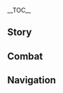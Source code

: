 {{CharacterTabs}}
{{LanguageTabs}}
__TOC__
==Story==
{{VO/Story
|character           = Emilie
|language            = ko
|name                = 에밀리

<!-- Hello -->
|vo_01_01_title      = 첫 만남…
|vo_01_01_subtitle   = Hello
|vo_01_01_file       = VO_{language}{character} Hello.ogg
|vo_01_01_tx         = 안녕, 난 에밀리라고 해. 향수를 디자인하려고 찾아온 거야?<br>다른 볼일로 찾아온 거라면 조용한 곳에 가서 얘기하자
|vo_01_01_rm         = 
|vo_01_01_tl         = 

<!-- Chats -->
|vo_02_01_title      = 잡담·영감
|vo_02_01_subtitle   = Chat: Inspiration
|vo_02_01_file       = VO_{language}{character} Chat - Inspiration.ogg
|vo_02_01_tx         = 갑자기 새로운 영감이 떠올랐어…. 기록 좀 할게, 잠시만 기다려 줘
|vo_02_01_rm         = 
|vo_02_01_tl         = 

|vo_02_02_title      = 잡담·향부채
|vo_02_02_subtitle   = Chat: Perfume Fan
|vo_02_02_file       = VO_{language}{character} Chat - Perfume Fan.ogg
|vo_02_02_tx         = 폰타인성의 적잖은 숙녀들이 향수를 정교한 레이스 부채에 뿌리길 좋아해, 그럼 부채질할 때마다 은은한 향기가 풍기거든. 정말 절묘한 방법이야
|vo_02_02_rm         = 
|vo_02_02_tl         = 

|vo_02_03_title      = 잡담·신문
|vo_02_03_subtitle   = Chat: Newspaper
|vo_02_03_file       = VO_{language}{character} Chat - Newspaper.ogg
|vo_02_03_tx         = 괜찮다면 오늘 자 신문을 사러 같이 가줄 수 있을까?
|vo_02_03_rm         = 
|vo_02_03_tl         = 

<!-- Weather -->
|vo_03_01_title      = 비가 올 때…
|vo_03_01_subtitle   = When It Rains
|vo_03_01_file       = VO_{language}{character} When It Rains.ogg
|vo_03_01_tx         = 비는 수많은 흔적을 씻어줘. 그래서 가끔은 문제가 돼
|vo_03_01_rm         = 
|vo_03_01_tl         = 

|vo_03_02_title      = 번개가 칠 때…
|vo_03_02_subtitle   = When Thunder Strikes
|vo_03_02_file       = VO_{language}{character} When Thunder Strikes.ogg
|vo_03_02_tx         = 번개가 칠 때면 공기 속에 특별한 향이 나
|vo_03_02_rm         = 
|vo_03_02_tl         = 

|vo_03_03_title      = 눈이 올 때…
|vo_03_03_subtitle   = When It Snows
|vo_03_03_file       = VO_{language}{character} When It Snows.ogg
|vo_03_03_tx         = 이렇게 특별한 지리적 환경에는 아마 더 진귀한 재료가 있겠지
|vo_03_03_rm         = 
|vo_03_03_tl         = 

|vo_03_04_title      = 햇살이 좋을 때…
|vo_03_04_subtitle   = When the Sun Is Out
|vo_03_04_file       = VO_{language}{character} When the Sun Is Out.ogg
|vo_03_04_tx         = 햇살이 참 좋네, 오늘도 모든 게 변함없길
|vo_03_04_rm         = 
|vo_03_04_tl         = 

|vo_03_05_title      = 사막에 있을 때…
|vo_03_05_subtitle   = In the Desert
|vo_03_05_file       = VO_{language}{character} In the Desert.ogg
|vo_03_05_tx         = 척박한 사막에서도 사람들은 모래 벌레의 지방에서 고급 향신료를 추출해 냈어
|vo_03_05_rm         = 
|vo_03_05_tl         = 

<!-- Greetings -->
|vo_04_01_title      = 아침 인사…
|vo_04_01_subtitle   = Good Morning
|vo_04_01_file       = VO_{language}{character} Good Morning.ogg
|vo_04_01_tx         = 난 잠에서 깨면 얼음물을 마셔. 그러면 빠르게 정신을 차릴 수 있거든
|vo_04_01_rm         = 
|vo_04_01_tl         = 

|vo_04_02_title      = 점심 인사…
|vo_04_02_subtitle   = Good Afternoon
|vo_04_02_file       = VO_{language}{character} Good Afternoon.ogg
|vo_04_02_tx         = 식사 후 적절한 산책은 소화와 혈액 순환을 촉진하지. 그런 의미에서 같이 산책할래?
|vo_04_02_rm         = 
|vo_04_02_tl         = 

|vo_04_03_title      = 저녁 인사…
|vo_04_03_subtitle   = Good Evening
|vo_04_03_file       = VO_{language}{character} Good Evening.ogg
|vo_04_03_tx         = 일부 향료의 원료는 특정 시간대에 수집해야 해. 그래서 밤늦게 외출할 때도 있어
|vo_04_03_rm         = 
|vo_04_03_tl         = 

|vo_04_04_title      = 굿나잇…
|vo_04_04_subtitle   = Good Night
|vo_04_04_file       = VO_{language}{character} Good Night.ogg
|vo_04_04_tx         = 잘자. 추천할 만한 수면 디퓨저가 많지만, 그래도 가장 좋은 건 자연스럽게 잠에 드는 거야
|vo_04_04_rm         = 
|vo_04_04_tl         = 

<!-- About -->
|vo_05_01_title      = 에밀리 자신에 대해·공유
|vo_05_01_subtitle   = About {character}
|vo_05_01_file       = VO_{language}{character} About {character}.ogg
|vo_05_01_tx         = 난 입담이 좋은 편도, 대화 주제를 잘 찾는 편도 아니야. 그래도 네가 나누고 싶은 얘기가 있다면 그게 뭐든 경청할게
|vo_05_01_rm         = 
|vo_05_01_tl         = 

|vo_05_02_title      = 에밀리 자신에 대해·현장 정리원
|vo_05_02_subtitle   = About {character}: Forensic Cleaner
|vo_05_02_friendship = 4
|vo_05_02_file       = VO_{language}{character} About {character} - Forensic Cleaner.ogg
|vo_05_02_tx         = 살인 사건이나 사고 현장의 조사가 끝나면 누군가는 마무리와 청소 작업을 해야 해. 인체 조직 등 잔류물을 청소하고, 혈흔을 씻어내고, 살균 소독을 해야 하지…. 이게 「현장 정리원」이 하는 일이야. 난 폰타인성의 어느 조직에도 속하지 않고 개인 신분으로 이 일을 하고 있어. 경비대와 장기간 협력하고 있지만 가끔 사적인 의뢰도 받고 있지.<br>현장 정리원에 대해 설명할 건 이 정도야. 더 궁금한 게 있니? 얼마든지 물어봐
|vo_05_02_rm         = 
|vo_05_02_tl         = 

<!-- About Us -->
|vo_06_01_title      = 우리에 대해·추천
|vo_06_01_subtitle   = About Us: Recommendations
|vo_06_01_file       = VO_{language}{character} About Us - Recommendations.ogg
|vo_06_01_tx         = 평소에 어떤 향수를 제일 애용하냐고? 어쩌지, 실망하겠는걸. 다른 향의 간섭을 받지 않기 위해 난 근무할 때 향수를 거의 안 뿌리거든. 그래도 지금 네 기분이 어떤지 말해줘. 내가 향수를 추천해 줄게
|vo_06_01_rm         = 
|vo_06_01_tl         = 

|vo_06_02_title      = 우리에 대해·견학
|vo_06_02_subtitle   = About Us: Visit
|vo_06_02_friendship = 6
|vo_06_02_file       = VO_{language}{character} About Us - Visit.ogg
|vo_06_02_tx         = 내 작업실을 구경하고 싶어? 물론 환영이야. 간단한 조향법도 가르쳐 주고, 향수 컬렉션룸도 구경시켜 줄게. 우리 어머니도 향수 마니아셔서, 내 컬렉션 중에 대부분이 어머니가 사주신 거야. 시간만 충분하면 한 병씩 다 맡아 볼 수도 있어
|vo_06_02_rm         = 
|vo_06_02_tl         = 

<!-- Miscellany I -->
|vo_07_01_title      = 「신의 눈」에 대해…
|vo_07_01_subtitle   = About the [[Vision]]
|vo_07_01_friendship = 4
|vo_07_01_file       = VO_{language}{character} About the Vision.ogg
|vo_07_01_tx         = 신의 눈의 힘으로 영양분 없이도 자라는 식물을 창조해 보려고 했어. 아쉽게도 실패로 끝났지만. 신의 눈의 힘으로도 자연의 섭리를 거스른 일은 실현이 불가능한가 봐
|vo_07_01_rm         = 
|vo_07_01_tl         = 

|vo_07_02_title      = 하고 싶은 이야기…
|vo_07_02_subtitle   = Something to Share
|vo_07_02_file       = VO_{language}{character} Something to Share.ogg
|vo_07_02_tx         = 사람의 오감은 완전히 분리된 게 아냐. 이를테면, 빨간색을 보면 따스한 느낌이 드는 것처럼 향에도 비슷한 규칙이 있어. 이 규칙은 대부분 마케팅에 활용되는데, 고객의 기분이 저조할 땐 향기로운 풀이나 달콤한 향을 추천하곤 하지
|vo_07_02_rm         = 
|vo_07_02_tl         = 

|vo_07_03_title      = 흥미있는 일…
|vo_07_03_subtitle   = Interesting Things
|vo_07_03_quest      = Requiem of the Echoing Depths
|vo_07_03_file       = VO_{language}{character} Interesting Things - Aether.ogg
|vo_07_03_tx         = {{A|VO KO Emilie Interesting Things - Lumine.ogg}}{{MC|m=새로운 사물보다 더 흥미로운 건 없지. 넌 여러 나라를 여행했으니까 분명 나보다 식견이 넓을 거야. 그래서 말인데, 부탁 하나 해도 될까? 기억에 남는 향신료나 꽃이 있다면 알려줄 수 있어?<br>「인티바트」… 이렇게 웅장한 이름은 처음 들어봐. 응, 적어 뒀어. 인연이 닿아 그 꽃을 보게 된다면 너한테 가장 먼저 알려줄게|f=질문 하나 해도 될까? 그 머리 위에 꽃 말인데… 처음 보는 꽃이라서. 머리 장식으로 만들어서 계속 하고 다닐 정도면, 너한테 분명 의미 있는 꽃이겠지.<br>「인티바트」… 굉장히 웅장한 이름이네. 그런 꽃을 손에 넣은 넌 이 세계에서 무척 중요한 존재겠지}}
|vo_07_03_rm         = 
|vo_07_03_tl         = 

<!-- About Others -->
|vo_08_01_title      = 슈브르즈에 대해…
|vo_08_01_subtitle   = About [[Chevreuse]]
|vo_08_01_friendship = 4
|vo_08_01_file       = VO_{language}{character} About Chevreuse.ogg
|vo_08_01_tx         = 슈브르즈가 얘기했는진 모르지만, 우린 일로 알게 된 사이야. 그래도 대부분 특별히 엄숙한 대화를 나누진 않아. 한번은 슈브르즈가 소설 얘기를 했는데, 인체 조직으로 향수를 만드는 내용이었어. 저자의 상상 속에서 마지막 완제품은 세상을 놀라게 할 걸작이었어. 하지만 내 경험상 실제로 그렇게 좋은 결과는 안 나올 거야….<br>다만 슈브르즈한테 중요한 건 그게 아니더라. 슈브르즈는 소설 속 당사자들이 져야 할 법적 책임을 열심히 따지고 있었거든
|vo_08_01_rm         = 
|vo_08_01_tl         = 

|vo_08_02_title      = 치오리에 대해…
|vo_08_02_subtitle   = About [[Chiori]]
|vo_08_02_friendship = 4
|vo_08_02_file       = VO_{language}{character} About Chiori.ogg
|vo_08_02_tx         = 치오리는 유행에 민감한 디자이너야. 분야가 완전히 다르긴 하지만, 난 패션 디자인에 대한 치오리의 아이디어와 구상을 듣는 게 좋아. 치오리는 향수 고르는 안목도 좋아서, 출시한 뒤 큰 인기를 끌게 될 상품을 시향 단계에서 알아보곤 하지
|vo_08_02_rm         = 
|vo_08_02_tl         = 

|vo_08_03_title      = 샤를로트에 대해…
|vo_08_03_subtitle   = About [[Charlotte]]
|vo_08_03_friendship = 4
|vo_08_03_file       = VO_{language}{character} About Charlotte.ogg
|vo_08_03_tx         = 기운이 넘치는 아가씨야. 그런 성격을 「번거롭다」고 생각하는 사람들도 많겠지. 하지만 그 기자 아가씨는 내 진짜 직업을 안 후에도 사람들에게 알리지 않았어. 굳이 날 도울 이유도 없고, 심지어 자신의 직업적 요구사항과 충돌할 텐데도 말이야. 그래서 그 아가씨를 꽤 좋게 보고 있어. 나중에 내 도움이 필요하다면 기꺼이 도울 거야
|vo_08_03_rm         = 
|vo_08_03_tl         = 

|vo_08_04_title      = 클로린드에 대해…
|vo_08_04_subtitle   = About [[Clorinde]]
|vo_08_04_friendship = 4
|vo_08_04_file       = VO_{language}{character} About Clorinde.ogg
|vo_08_04_tx         = 폰타인성에서 이 최고의 결투 대리인을 모르는 사람은 없을 거야. 하지만 클로린드 씨가 대하기 어려운 타입이라는 생각은 안 해. 무력이 강한 사람일수록 오히려 소통을 거부하지 않거든
|vo_08_04_rm         = 
|vo_08_04_tl         = 

|vo_08_05_title      = 시그윈에 대해…
|vo_08_05_subtitle   = About [[Sigewinne]]
|vo_08_05_friendship = 4
|vo_08_05_file       = VO_{language}{character} About Sigewinne.ogg
|vo_08_05_tx         = 내 기억이 맞다면, 시그윈 씨는 내가 기억도 나기 전에 이미 날 만났었대…. 참, 내가 얘기했던가? 아버지가 그림자 수사청 소속이셔서 멜뤼진들이 종종 집에 들렀거든. 내가 태어난 후로 많은 멜뤼진들이 날 챙겨줬다더라.<br>근데 시그윈 씨는 날 후배로 보지 않아, 오히려 내 향수에 칭찬을 아끼지 않는 편이지. 그래서 새로운 샘플을 만들 때면 시그윈 씨한테 줄 향수를 남겨두곤 해
|vo_08_05_rm         = 
|vo_08_05_tl         = 

|vo_08_06_title      = 느비예트에 대해…
|vo_08_06_subtitle   = About [[Neuvillette]]
|vo_08_06_friendship = 4
|vo_08_06_file       = VO_{language}{character} About Neuvillette.ogg
|vo_08_06_tx         = 조향사는 간단하게 후각 피로를 푸는 방법이 있어, 바로 맑은 물을 마시는 거지. 물의 품질에 딱히 까다로운 편은 아니지만, 한 번은 호기심에 느비예트 씨가 주최하신 물 시음회에 참여했었어.<br>느비예트 씨는 꼭 잡지 속 향수 칼럼리스트처럼 모든 물의 특성에 막연하면서도 독특한 견해를 갖고 계시더라. 내 필요를 이해하신 후로 아주 진지하게 수원을 추천해 주셔서, 존중하는 의미로 종종 그분이 추천한 물을 사기도 해
|vo_08_06_rm         = 
|vo_08_06_tl         = 

|vo_08_07_title      = 라이오슬리에 대해…
|vo_08_07_subtitle   = About [[Wriothesley]]
|vo_08_07_friendship = 4
|vo_08_07_file       = VO_{language}{character} About Wriothesley.ogg
|vo_08_07_tx         = 라이오슬리 씨를 알아? 후후, 역시 넌 보통이 아니구나. 내가 알기로 그 공작님은 겸손하신 분이라 그분의 존재를 모르는 사람도 많거든. 느비예트 씨가 날 공작님한테 추천해 주신 적도 있는데, 메로피드 요새에는 내가 필요한 일이 없다면서 거절하셨나 봐.<br>직접 만나보질 못해서 잘 모르지만, 실례를 무릅쓰고 추측해 보자면… 어떤 흔적을 너무 깨끗이 지우기보단 경고의 의미로 남겨두시려는 게 아닐까?
|vo_08_07_rm         = 
|vo_08_07_tl         = 

|vo_08_08_title      = 타이나리에 대해…
|vo_08_08_subtitle   = About [[Tighnari]]
|vo_08_08_friendship = 4
|vo_08_08_file       = VO_{language}{character} About Tighnari.ogg
|vo_08_08_tx         = 타이나리는 얼굴을 본 횟수보다 서신을 주고받은 횟수가 더 많아. 타이나리가 먼저 어떤 경로를 통해 건너 건너 내게 연락을 줬는데, 무척 정중한 편지였지. 유명한 식물학자가 내게 화초 지식을 물어봐서 사실 깜짝 놀랐었어. 물론 나도 기회를 놓치지 않고 수메르 향신료에 관해 많이 물어봤는데, 정말 하나하나 빠짐없이 대답해 주더라.<br>지금은 편하게 편지를 주고받는 사이라, 종종 동료들 얘기도 해 주곤 하는데, 이런 기회를 통해 재미있는 친구들을 더 사귀게 돼서 기뻤어
|vo_08_08_rm         = 
|vo_08_08_tl         = 

<!-- More About -->
|vo_09_01_title      = 에밀리에 대해 알기·첫 번째
|vo_09_01_subtitle   = More About {character}: I
|vo_09_01_file       = VO_{language}{character} More About {character} - 01.ogg
|vo_09_01_tx         = 사람들은 종종 향수에 시나 낭만적인 의미를 담곤 하지만, 실제 조합 과정은 과학과 밀접하게 연관되어 있어. 본질적으로는 화학 실험과 다를 게 없지. 둘 사이의 다리를 어떻게 연결할지는 조향사한테 달렸고
|vo_09_01_rm         = 
|vo_09_01_tl         = 

|vo_09_02_title      = 에밀리에 대해 알기·두 번째
|vo_09_02_subtitle   = More About {character}: II
|vo_09_02_friendship = 3
|vo_09_02_file       = VO_{language}{character} More About {character} - 02.ogg
|vo_09_02_tx         = 향을 맡고 느낀 기분을 설명할 순 있어도, 문자로 된 묘사를 보고 그게 원래 무슨 향이었는지 맞히긴 어려워. 그래서 미안하지만 주문 제작은 받지 않고 있어. 물론 내가 만든 향수 중에 고객 마음에 든 게 있다면 그건 크나큰 영광일 거야
|vo_09_02_rm         = 
|vo_09_02_tl         = 

|vo_09_03_title      = 에밀리에 대해 알기·세 번째
|vo_09_03_subtitle   = More About {character}: III
|vo_09_03_friendship = 4
|vo_09_03_file       = VO_{language}{character} More About {character} - 03.ogg
|vo_09_03_tx         = 향수는 출시되기 전에 일련의 테스트를 거쳐야 하는데, 그중 하나가 품질수명 테스트야. 얼마나 오래 보관할 수 있는지, 쉽게 변질되지 않는지, 일정 시간이 지나면 독성 물질이 나오거나 혹은 그대로 사라지진 않는지 등을 검사하는 거지.<br>그러고 보면 사람과 사람 사이의 관계도 이런 테스트가 필요하다고 생각하지 않아?
|vo_09_03_rm         = 
|vo_09_03_tl         = 

|vo_09_04_title      = 에밀리에 대해 알기·네 번째
|vo_09_04_subtitle   = More About {character}: IV
|vo_09_04_friendship = 5
|vo_09_04_file       = VO_{language}{character} More About {character} - 04.ogg
|vo_09_04_tx         = 내 실제 직업을 일부러 숨기지는 않지만, 얘기하고 다니지도 않아. 향수를 사는 고객이 내 작품에 대해 의구심을 가질까 걱정하는 게 아니라, 현장 정리원은 밝히기 어려운 정보를 자주 접하기 때문인데, 의뢰인이 날 신뢰해서 업무를 맡긴 만큼, 나도 불필요한 관심을 끌고 싶진 않아서야
|vo_09_04_rm         = 
|vo_09_04_tl         = 

|vo_09_05_title      = 에밀리에 대해 알기·다섯 번째
|vo_09_05_subtitle   = More About {character}: V
|vo_09_05_friendship = 6
|vo_09_05_file       = VO_{language}{character} More About {character} - 05.ogg
|vo_09_05_tx         = 조향은 원래도 내 취미였어. 여가 시간에 악기를 배우는 사람도 있고, 수공예품을 만드는 사람도 있는 것처럼, 나한테는 조향이 그런 거지.<br>다만, 내 인생 목표가 확실히 바뀐 계기가 있었어. 어머니는 법의학자셨고, 난 어릴 때부터 어머니처럼 수사 관련 분야에 종사하고 싶었어. 화학 관련 학과가 잘 맞아서 흔적 분석 전문가가 되고 싶기도 했지. 그렇게 공부를 계속하다가 실제 사건 현장을 접하게 됐어. 한 아이가 살해됐고, 카펫과 벽지가 피로 물들었지. 문득 그런 생각이 들더라. 경찰관은 조사 후 사건을 마무리하고 떠난다지만, 아이의 부모는 어떤 심정으로 그 방을 청소해야 할까?<br>그래서 내가 이 일을 시작하게 된 거야
|vo_09_05_rm         = 
|vo_09_05_tl         = 

<!-- Miscellany II -->
|vo_10_01_title      = 에밀리의 취미…
|vo_10_01_subtitle   = {character}'s Hobbies
|vo_10_01_file       = VO_{language}{character} Hobbies.ogg
|vo_10_01_tx         = 난 스크랩하는 걸 좋아해. 믿기 어려운 사건 기사를 수집하다 보니 어느새 두툼한 노트가 몇 권이나 생겼지. 이걸 보면 마치 슈브르즈가 즐겨 읽는 단편 소설집 같은 느낌이 든달까
|vo_10_01_rm         = 
|vo_10_01_tl         = 

|vo_10_02_title      = 에밀리의 고민…
|vo_10_02_subtitle   = {character}'s Troubles
|vo_10_02_file       = VO_{language}{character} Troubles.ogg
|vo_10_02_tx         = 공원에 있는 강아지들은 열정이 넘쳐. 녀석들의 부드러운 털을 느끼려면 나한테 달려드는 걸 눈감아 줘야 하지. 후후, 정말 행복한 고민이야
|vo_10_02_rm         = 
|vo_10_02_tl         = 

|vo_10_03_title      = 좋아하는 음식…
|vo_10_03_subtitle   = Favorite Food
|vo_10_03_file       = VO_{language}{character} Favorite Food.ogg
|vo_10_03_tx         = 바닷소금을 뿌린 물에 신선한 새우살을 삶은 다음 녹인 버터에 찍어 먹으면 간단하면서도 맛있어. 나중에 너도 한번 먹어 봐
|vo_10_03_rm         = 
|vo_10_03_tl         = 

|vo_10_04_title      = 싫어하는 음식…
|vo_10_04_subtitle   = Least Favorite Food
|vo_10_04_file       = VO_{language}{character} Least Favorite Food.ogg
|vo_10_04_tx         = 난 붉은 고기는 잘 안 먹어. 양해해 주면 좋겠어
|vo_10_04_rm         = 
|vo_10_04_tl         = 

<!-- Receiving a Gift -->
|vo_11_01_title      = 선물 획득·첫 번째
|vo_11_01_subtitle   = Receiving a Gift: I
|vo_11_01_file       = VO_{language}{character} Receiving a Gift - 01.ogg
|vo_11_01_tx         = 냄새도 좋고, 맛도 좋네. 나눠줘서 고마워, 정말 마음에 들어
|vo_11_01_rm         = 
|vo_11_01_tl         = 

|vo_11_02_title      = 선물 획득·두 번째
|vo_11_02_subtitle   = Receiving a Gift: II
|vo_11_02_file       = VO_{language}{character} Receiving a Gift - 02.ogg
|vo_11_02_tx         = 음, 빛깔도 좋고 식감도 좋네
|vo_11_02_rm         = 
|vo_11_02_tl         = 

|vo_11_03_title      = 선물 획득·세 번째
|vo_11_03_subtitle   = Receiving a Gift: III
|vo_11_03_file       = VO_{language}{character} Receiving a Gift - 03.ogg
|vo_11_03_tx         = 이런 맛을 좋아하는 사람도 있었구나…
|vo_11_03_rm         = 
|vo_11_03_tl         = 

<!-- Birthday -->
|vo_12_01_title      = 생일…
|vo_12_01_subtitle   = Birthday
|vo_12_01_file       = VO_{language}{character} Birthday.ogg
|vo_12_01_tx         = 생일 축하해. 취향은 사람마다 다른 거지만 그래도 널 위해 향수를 하나 골라봤어. 시중에 판매되는 향수는 아니고, 내 개인 작품 중 하나야.<br>이 계절의 자연이 갖고 있는 고유한 꽃향기와 과일향을 최대한 조합해 봤는데, 개성이 뛰어난 향수는 아니지만, 너와 함께 편안하고 안락한 시간을 보낼 수 있으면 좋겠어
|vo_12_01_rm         = 
|vo_12_01_tl         = 

<!-- Feelings About Ascension -->
|vo_13_01_title      = 돌파의 느낌·기
|vo_13_01_subtitle   = Feelings About Ascension: Intro
|vo_13_01_ascension  = 1
|vo_13_01_file       = VO_{language}{character} Feelings About Ascension - 01.ogg
|vo_13_01_tx         = 정말 고마워. 이건 마땅히 해야 할 감사 인사니까 받아줘
|vo_13_01_rm         = 
|vo_13_01_tl         = 

|vo_13_02_title      = 돌파의 느낌·승
|vo_13_02_subtitle   = Feelings About Ascension: Building Up
|vo_13_02_ascension  = 2
|vo_13_02_file       = VO_{language}{character} Feelings About Ascension - 02.ogg
|vo_13_02_tx         = 조언 고마워, 덕분에 더 다양한 구상을 할 수 있게 됐어
|vo_13_02_rm         = 
|vo_13_02_tl         = 

|vo_13_03_title      = 돌파의 느낌·전
|vo_13_03_subtitle   = Feelings About Ascension: Climax
|vo_13_03_ascension  = 4
|vo_13_03_file       = VO_{language}{character} Feelings About Ascension - 03.ogg
|vo_13_03_tx         = 능력은 올바른 사람에게서만 쓰임새를 다할 수 있어. 내가 네 믿음을 저버리지 않았으면 좋겠네
|vo_13_03_rm         = 
|vo_13_03_tl         = 

|vo_13_04_title      = 돌파의 느낌·결
|vo_13_04_subtitle   = Feelings About Ascension: Conclusion
|vo_13_04_ascension  = 6
|vo_13_04_file       = VO_{language}{character} Feelings About Ascension - 04.ogg
|vo_13_04_tx         = 강한 빛 아래에서만 똑똑히 보이는 게 있어. 그리고 넌 그 빛을 내게 전해줬지. 여행에 초대하는 거라고 받아들여도 될까? 그럼 가자, 난 지금 네 곁에 있어
|vo_13_04_rm         = 
|vo_13_04_tl         = 
}}

==Combat==
{{Combat VO
|character           = Emilie
|language            = ko

<!-- Elemental Skill -->
|skill_1_tx          = 조합
|skill_1_rm          = 
|skill_1_tl          = 
|skill_2_tx          = 추출
|skill_2_rm          = 
|skill_2_tl          = 
|skill_3_tx          = 청소 시작
|skill_3_rm          = 
|skill_3_tl          = 

<!-- Elemental Burst -->
|burst_1_tx          = 향기의 속삭임
|burst_1_rm          = 
|burst_1_tl          = 
|burst_2_tx          = 흩어져라
|burst_2_rm          = 
|burst_2_tl          = 
|burst_3_tx          = 빛이여, 내게로
|burst_3_rm          = 
|burst_3_tl          = 

<!-- Sprint Start -->
|sprint-s_1_file     = Sprint Start 01,Sprint Start 02,Sprint Start 03

<!-- Deploying Wind Glider -->
|glider_1_file       = Deploying Wind Glider 01,Deploying Wind Glider 02,Deploying Wind Glider 03

<!-- Opening Treasure Chest -->
|chest_1_tx          = 후후, 기대한 만큼의 수확이었니?
|chest_1_rm          = 
|chest_1_tl          = 
|chest_2_tx          = 내가 챙겨놔 줄까?
|chest_2_rm          = 
|chest_2_tl          = 
|chest_3_tx          = 분실물 주인의 정보는 없는 것 같네…
|chest_3_rm          = 
|chest_3_tl          = 

<!-- Low HP -->
|low-hp_1_tx         = 후각이 피로해졌어…
|low-hp_1_rm         = 
|low-hp_1_tl         = 
|low-hp_2_tx         = 알레르기 반응인 걸까?
|low-hp_2_rm         = 
|low-hp_2_tl         = 
|low-hp_3_tx         = 현장을 재평가해야겠어
|low-hp_3_rm         = 
|low-hp_3_tl         = 

<!-- Ally Low HP -->
|ally-low-hp_1_tx    = 긴장 풀어
|ally-low-hp_1_rm    = 
|ally-low-hp_1_tl    = 
|ally-low-hp_2_tx    = 나 여기 있어
|ally-low-hp_2_rm    = 
|ally-low-hp_2_tl    = 

<!-- Fallen -->
|fallen_1_tx         = 흙내음이 느껴져…
|fallen_1_rm         = 
|fallen_1_tl         = 
|fallen_2_tx         = 등불이 꺼지듯…
|fallen_2_rm         = 
|fallen_2_tl         = 
|fallen_3_tx         = 이젠 내 차롄가…
|fallen_3_rm         = 
|fallen_3_tl         = 

<!-- Light Hit Taken -->
|hit-l_1_tx          = 간파당했어
|hit-l_1_rm          = 
|hit-l_1_tl          = 
|hit-l_2_file        = Light Hit Taken 02,Light Hit Taken 03,Light Hit Taken 04,Light Hit Taken 05,Light Hit Taken 06

<!-- Heavy Hit Taken -->
|hit-h_1_tx          = 경계가 부족했나
|hit-h_1_rm          = 
|hit-h_1_tl          = 
|hit-h_2_tx          = 더 신중해야 했어
|hit-h_2_rm          = 
|hit-h_2_tl          = 
|hit-h_3_file        = Heavy Hit Taken 03,Heavy Hit Taken 04,Heavy Hit Taken 05,Heavy Hit Taken 06

<!-- Joining Party -->
|join_1_tx           = 영광이야
|join_1_rm           = 
|join_1_tl           = 
|join_2_tx           = 잘 부탁할게
|join_2_rm           = 
|join_2_tl           = 
|join_3_tx           = 초대해 줘서 고마워
|join_3_rm           = 
|join_3_tl           = 

<!-- Character Idles -->
|idle_1_file         = 

<!-- Light Attack -->
|atk-l_1_file        = Light Attack 01,Light Attack 02,Light Attack 03,Light Attack 04,Light Attack 05,Light Attack 06,Light Attack 07

<!-- Mid Attack -->
|atk-m_1_file        = Mid Attack 01,Mid Attack 02,Mid Attack 03

<!-- Heavy Attack -->
|atk-h_1_file        = Heavy Attack 01,Heavy Attack 02,Heavy Attack 03

<!-- Climbing -->
|climb_1_file        = Climbing 01,Climbing 02,Climbing 03

<!-- Climbing Breath -->
|climb-b_1_file      = Climbing Breath 01,Climbing Breath 02,Climbing Breath 03

<!-- Jumping -->
|jump_1_file         = Jumping 01,Jumping 02,Jumping 03,Jumping 04,Jumping 05
}}

==Navigation==
{{Character Navbox|vo-ko}}